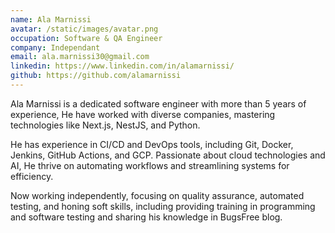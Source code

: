 ```yaml
---
name: Ala Marnissi
avatar: /static/images/avatar.png
occupation: Software & QA Engineer
company: Independant
email: ala.marnissi30@gmail.com
linkedin: https://www.linkedin.com/in/alamarnissi/
github: https://github.com/alamarnissi
---
```


Ala Marnissi is a dedicated software engineer with more than 5 years of experience, He have worked with diverse companies, mastering technologies like Next.js, NestJS, and Python. 

He has experience in CI/CD and DevOps tools, including Git, Docker, Jenkins, GitHub Actions, and GCP. Passionate about cloud technologies and AI, He thrive on automating workflows and streamlining systems for efficiency.

Now working independently, focusing on quality assurance, automated testing, and honing soft skills, including providing training in programming and software testing and sharing his knowledge in BugsFree blog.